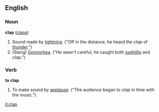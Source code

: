 ==English==
===Noun===
'''clap''' ([[claps]])

#Sound made by [[lightning]]. ("Off in the distance, he heard the ''clap'' of [[thunder]].")
#(Slang) [[Gonnorhea]].  ("He wasn't careful, he caught both [[syphillis]] and ''clap''.")

===Verb===
'''to clap'''

#To make sound by [[applause]].  ("The audience began to ''clap'' in time with the music.")

[[it:clap]]